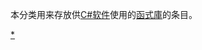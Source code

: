 {{correct title|分类:C#函式庫|reason=#}}
本分类用来存放供[[C♯|C#]][[软件|软件]]使用的[[函式庫|函式庫]]的条目。

[[Category:计算机程序库|*]]